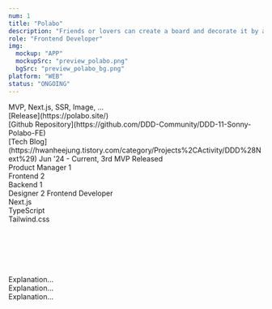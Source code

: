 ```yaml
---
num: 1
title: "Polabo"
description: "Friends or lovers can create a board and decorate it by attaching Polaroid photos to it and share memories."
role: "Frontend Developer"
img:
  mockup: "APP"
  mockupSrc: "preview_polabo.png"
  bgSrc: "preview_polabo_bg.png"
platform: "WEB"
status: "ONGOING"
---
```


<Section>
  <Section.Header title="Project Overview" subTitle="process highlights" />
  <Section.Table>
    <OverviewItem title="Focus">
      MVP, Next.js, SSR, Image, ... <br />
    </OverviewItem>
    <OverviewItem title="Links">
      [Release](https://polabo.site/) <br />
      [Github
      Repository](https://github.com/DDD-Community/DDD-11-Sonny-Polabo-FE)
      <br /> [Tech
      Blog](https://hwanheejung.tistory.com/category/Projects%2CActivity/DDD%28Next%29)
    </OverviewItem>
  </Section.Table>
  <Section.Divider />
  <Section.Table>
    <OverviewItem title="Timeline & Status">
      Jun '24 - Current, 3rd MVP Released <br />
    </OverviewItem>
    <OverviewItem title="Team">
      Product Manager 1 <br />
      Frontend 2 <br />
      Backend 1 <br />
      Designer 2
    </OverviewItem>
    <OverviewItem title="Responsibilities">
      Frontend Developer <br />
    </OverviewItem>
    <OverviewItem title="FE Tech Stack">
      Next.js <br />
      TypeScript <br />
      Tailwind.css <br />
    </OverviewItem>
  </Section.Table>
</Section>

<br />
<br />

<Section>
  <Section.Header
    title="Release Timeline & Added Features"
    subTitle="Major Milestones for MVP Development"
  />
  <Timeline>
    <Timeline.Item
      date="7.24"
      title="Beta Launch: Core Features"
      lists={[
        "Create Board",
        "Upload and Display Polaroid Photos",
        "Share Boards via Link",
      ]}
    />
    <Timeline.Item
      date="8.21"
      title="2nd Iteration: Login Integration"
      lists={["Kakao Login"]}
    />
    <Timeline.Item
      date="8.29"
      title="3rd Iteration: Social Sharing & UI Overhaul"
      lists={[
        "Share Boards on Social Media",
        "My Board Page",
        "Revamped User Interface",
      ]}
    />
    <Timeline.Item
      date="9.14"
      title="4th Iteration: Customization & Save Options"
      lists={[
        "Export Board as Image",
        "Board Sticker",
        "New Polaroid Frame Designs",
      ]}
    />
    <Timeline.Item date="9.26" title="Final Presentation" lists={[]} />
  </Timeline>
</Section>

<br />
<br />

<Section>
  <Section.Header
    title="Key Features and Technical Decisions"
    subTitle="our considerations"
  />
  <Process>
    <Process.Item
      num={1}
      title="Image Optimization"
      lists={["Compression", "Next/Image"]}
    />
  </Process>
</Section>

<br />
<br />

<Section>
  <Section.Header title="Tech Stack Review" subTitle="reflection" />
  <Section.Body title="NextAuth">
    <div>Explanation...</div>
  </Section.Body>
  <Section.Body title="Next/Image">
    <div>Explanation...</div>
  </Section.Body>
  <Section.Body title="Tailwind.css">
    <div>Explanation...</div>
  </Section.Body>
</Section>

<br />
<br />

<Section>
  <Section.Header title="Keep" subTitle="reflection" />
</Section>
<Section>
  <Section.Header title="Next Steps" subTitle="reflection" />
</Section>
